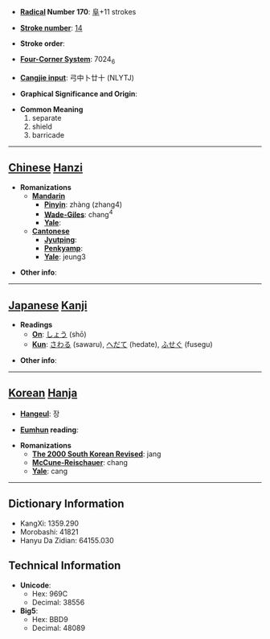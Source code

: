 * '''[[Wiktionary:Chinese radical index| Radical]] Number 170''': [[Wiktionary:Chinese radical index 阜|阜]]+11 strokes

* '''[[Wiktionary:Chinese total strokes index|Stroke number]]''': [[Wiktionary:Chinese total strokes index 14|14]]

* '''Stroke order''': 

* '''[[Wiktionary:Chinese four corner index|Four-Corner System]]''': 7024<sub>6</sub>

* '''[[Wiktionary:Chinese Cangjie index|Cangjie input]]''': 弓中卜廿十 (NLYTJ)

* '''Graphical Significance and Origin''': 

* '''Common Meaning'''
*#separate
*# shield
*# barricade


----

== [[Chinese]] [[Hanzi]] ==

* '''Romanizations'''
** '''[[Mandarin]]'''
*** '''[[Pinyin]]''': zhàng (zhang4)
*** '''[[Wade-Giles]]''': chang<sup>4</sup>
*** '''[[Yale]]''': 
** '''[[Cantonese]]'''
*** '''[[Jyutping]]''':
*** '''[[Penkyamp]]''': 
*** '''[[Yale]]''': jeung3

* '''Other info''': 

----

== [[Japanese]] [[Kanji]] ==

* '''Readings'''
** '''[[On]]''': [[しょう]] (shō)
** '''[[Kun]]''': [[さわる]] (sawaru), [[へだて]] (hedate), [[ふせぐ]] (fusegu)

* '''Other info''':  

----

== [[Korean]] [[Hanja]] ==

* '''[[Hangeul]]''': 장

* '''[[Eumhun]] reading''': 

* '''Romanizations'''
** '''[[The 2000 South Korean Revised Romanization|The 2000 South Korean Revised]]''': jang
** '''[[McCune-Reischauer]]''': chang
** '''[[Yale]]''': cang

----

== Dictionary Information ==

* KangXi: 1359.290
* Morobashi: 41821
* Hanyu Da Zidian: 64155.030

== Technical Information ==

* '''Unicode''':
** Hex: 969C
** Decimal: 38556
* '''Big5''':
** Hex: BBD9
** Decimal: 48089
